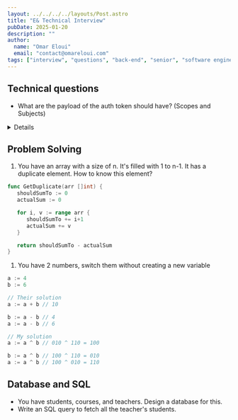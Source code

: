 ```yaml
---
layout: ../../../../layouts/Post.astro
title: "E& Technical Interview"
pubDate: 2025-01-20
description: ""
author:
  name: "Omar Eloui"
  email: "contact@omareloui.com"
tags: ["interview", "questions", "back-end", "senior", "software engineer", "database design"]
---
```



## Technical questions

- What are the payload of the auth token should have? (Scopes and Subjects)

<Details>
1. Issuer (iss): The entity that issued the token.

1. Subject (sub): Unique identifier for the user or entity the token belongs to.

1. Scopes (scope): Permissions granted by the token.

1. Audience (aud): The intended recipient of the token.

1. Expiration Time (exp): Timestamp when the token expires.

1. Issued At (iat): Timestamp when the token was issued.

1. Not Before (nbf): Timestamp before which the token isn't valid.
</Details>

## Problem Solving

1. You have an array with a size of n. It's filled with 1 to n-1. It has a
   duplicate element. How to know this element?

```go title="get-duplicate.go"
func GetDuplicate(arr []int) {
   shouldSumTo := 0
   actualSum := 0

   for i, v := range arr {
      shouldSumTo += i+1
      actualSum += v
   }

   return shouldSumTo - actualSum
}
```

1. You have 2 numbers, switch them without creating a new variable

```go title="swap-in-place.go"
a := 4
b := 6

// Their solution
a := a + b // 10

b := a - b // 4
a := a - b // 6

// My solution
a := a ^ b // 010 ^ 110 = 100

b := a ^ b // 100 ^ 110 = 010
a := a ^ b // 100 ^ 010 = 110
```

## Database and SQL

- You have students, courses, and teachers. Design a database for this.
- Write an SQL query to fetch all the teacher's students.
